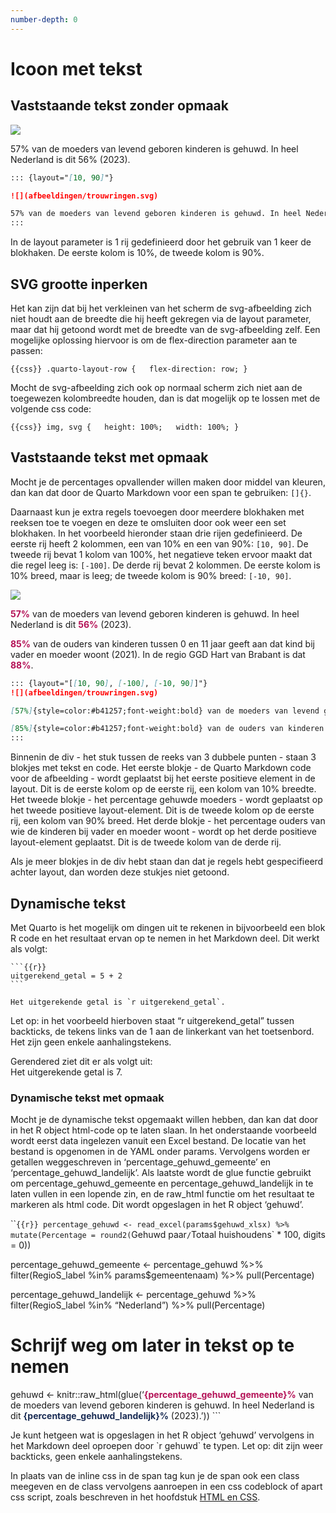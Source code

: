 ```yaml
---
number-depth: 0
---
```


# Icoon met tekst {.unnumbered}

## Vaststaande tekst zonder opmaak

::: {layout="[10, 90]"}
![](afbeeldingen/trouwringen.svg)

57% van de moeders van levend geboren kinderen is gehuwd. In heel Nederland is dit 56% (2023).
:::

``` markdown
::: {layout="[10, 90]"}

![](afbeeldingen/trouwringen.svg)

57% van de moeders van levend geboren kinderen is gehuwd. In heel Nederland is dit 56% (2023).
:::
```

In de layout parameter is 1 rij gedefinieerd door het gebruik van 1 keer de blokhaken. De eerste kolom is 10%, de tweede kolom is 90%.

## SVG grootte inperken

Het kan zijn dat bij het verkleinen van het scherm de svg-afbeelding zich niet houdt aan de breedte die hij heeft gekregen via de layout parameter, maar dat hij getoond wordt met de breedte van de svg-afbeelding zelf. Een mogelijke oplossing hiervoor is om de flex-direction parameter aan te passen: 

```{{css}}
.quarto-layout-row {
  flex-direction: row;
}
```

Mocht de svg-afbeelding zich ook op normaal scherm zich niet aan de toegewezen kolombreedte houden, dan is dat mogelijk op te lossen met de volgende css code:

```{{css}}
img, svg {
  height: 100%;
  width: 100%;
}
```

## Vaststaande tekst met opmaak

Mocht je de percentages opvallender willen maken door middel van kleuren, dan kan dat door de Quarto Markdown voor een span te gebruiken: `[]{}`.

Daarnaast kun je extra regels toevoegen door meerdere blokhaken met reeksen toe te voegen en deze te omsluiten door ook weer een set blokhaken. In het voorbeeld hieronder staan drie rijen gedefinieerd. De eerste rij heeft 2 kolommen, een van 10% en een van 90%: `[10, 90]`. De tweede rij bevat 1 kolom van 100%, het negatieve teken ervoor maakt dat die regel leeg is: `[-100]`. De derde rij bevat 2 kolommen. De eerste kolom is 10% breed, maar is leeg; de tweede kolom is 90% breed: `[-10, 90]`.

::: {layout="[[10, 90], [-100], [-10, 90]]"}
![](afbeeldingen/trouwringen.svg)

[57%]{style="color:#b41257;font-weight:bold"} van de moeders van levend geboren kinderen is gehuwd. In heel Nederland is dit [56%]{style="color:#b41257;font-weight:bold"} (2023).

[85%]{style="color:#b41257;font-weight:bold"} van de ouders van kinderen tussen 0 en 11 jaar geeft aan dat kind bij vader en moeder woont (2021). In de regio GGD Hart van Brabant is dat [88%]{style="color:#b41257;font-weight:bold"}.
:::

``` markdown
::: {layout="[[10, 90], [-100], [-10, 90]]"}
![](afbeeldingen/trouwringen.svg)

[57%]{style=color:#b41257;font-weight:bold} van de moeders van levend geboren kinderen is gehuwd. In heel Nederland is dit [56%]{style=color:#b41257;font-weight:bold} (2023).

[85%]{style=color:#b41257;font-weight:bold} van de ouders van kinderen tussen 0 en 11 jaar geeft aan dat kind bij vader en moeder woont (2021). In de regio GGD Hart van Brabant is dat [88%]{style=color:#b41257;font-weight:bold}.
:::
```

Binnenin de div - het stuk tussen de reeks van 3 dubbele punten - staan 3 blokjes met tekst en code. Het eerste blokje - de Quarto Markdown code voor de afbeelding - wordt geplaatst bij het eerste positieve element in de layout. Dit is de eerste kolom op de eerste rij, een kolom van 10% breedte. Het tweede blokje - het percentage gehuwde moeders - wordt geplaatst op het tweede positieve layout-element. Dit is de tweede kolom op de eerste rij, een kolom van 90% breed. Het derde blokje - het percentage ouders van wie de kinderen bij vader en moeder woont - wordt op het derde positieve layout-element geplaatst. Dit is de tweede kolom van de derde rij.

Als je meer blokjes in de div hebt staan dan dat je regels hebt gespecifieerd achter layout, dan worden deze stukjes niet getoond.

## Dynamische tekst

Met Quarto is het mogelijk om dingen uit te rekenen in bijvoorbeeld een blok R code en het resultaat ervan op te nemen in het Markdown deel. Dit werkt als volgt:

````
```{{r}}
uitgerekend_getal = 5 + 2
```

Het uitgerekende getal is `r uitgerekend_getal`.

````

Let op: in het voorbeeld hierboven staat "r uitgerekend_getal" tussen backticks, de tekens links van de 1 aan de linkerkant van het toetsenbord. Het zijn geen enkele aanhalingstekens.

Gerendered ziet dit er als volgt uit:\
Het uitgerekende getal is 7.

### Dynamische tekst met opmaak

Mocht je de dynamische tekst opgemaakt willen hebben, dan kan dat door in het R object html-code op te laten slaan. In het onderstaande voorbeeld wordt eerst data ingelezen vanuit een Excel bestand. De locatie van het bestand is opgenomen in de YAML onder params. Vervolgens worden er getallen weggeschreven in 'percentage_gehuwd_gemeente' en 'percentage_gehuwd_landelijk'. Als laatste wordt de glue functie gebruikt om percentage_gehuwd_gemeente en percentage_gehuwd_landelijk in te laten vullen in een lopende zin, en de raw_html functie om het resultaat te markeren als html code. Dit wordt opgeslagen in het R object 'gehuwd'.

```{{r}}
percentage_gehuwd <- read_excel(params$gehuwd_xlsx) %>% 
  mutate(Percentage = round2(`Gehuwd paar` / `Totaal huishoudens` * 100, digits = 0))

percentage_gehuwd_gemeente <- percentage_gehuwd %>% 
  filter(RegioS_label %in% params$gemeentenaam) %>%
  pull(Percentage)

percentage_gehuwd_landelijk <- percentage_gehuwd %>% 
  filter(RegioS_label %in% "Nederland") %>%
  pull(Percentage)
  
# Schrijf weg om later in tekst op te nemen
gehuwd <- knitr::raw_html(glue('<span style="color:#b41257;font-weight:bold">{percentage_gehuwd_gemeente}%</span> van de moeders van levend geboren kinderen is gehuwd. In heel Nederland is dit <span style="color:#1a2c54;font-weight:bold">{percentage_gehuwd_landelijk}%</span> (2023).'))
```

Je kunt hetgeen wat is opgeslagen in het R object 'gehuwd' vervolgens in het Markdown deel oproepen door \`r gehuwd\` te typen. Let op: dit zijn weer backticks, geen enkele aanhalingstekens.

In plaats van de inline css in de span tag kun je de span ook een class meegeven en de class vervolgens aanroepen in een css codeblock of apart css script, zoals beschreven in het hoofdstuk [HTML en CSS](HTML.qmd#css-binnen-quarto).
